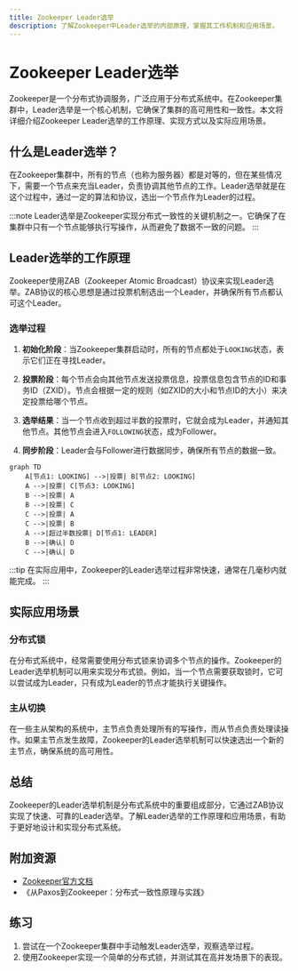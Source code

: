 ```yaml
---
title: Zookeeper Leader选举
description: 了解Zookeeper中Leader选举的内部原理，掌握其工作机制和应用场景。
---
```


# Zookeeper Leader选举

Zookeeper是一个分布式协调服务，广泛应用于分布式系统中。在Zookeeper集群中，Leader选举是一个核心机制，它确保了集群的高可用性和一致性。本文将详细介绍Zookeeper Leader选举的工作原理、实现方式以及实际应用场景。

## 什么是Leader选举？

在Zookeeper集群中，所有的节点（也称为服务器）都是对等的，但在某些情况下，需要一个节点来充当Leader，负责协调其他节点的工作。Leader选举就是在这个过程中，通过一定的算法和协议，选出一个节点作为Leader的过程。

:::note
Leader选举是Zookeeper实现分布式一致性的关键机制之一。它确保了在集群中只有一个节点能够执行写操作，从而避免了数据不一致的问题。
:::

## Leader选举的工作原理

Zookeeper使用ZAB（Zookeeper Atomic Broadcast）协议来实现Leader选举。ZAB协议的核心思想是通过投票机制选出一个Leader，并确保所有节点都认可这个Leader。

### 选举过程

1. **初始化阶段**：当Zookeeper集群启动时，所有的节点都处于`LOOKING`状态，表示它们正在寻找Leader。

2. **投票阶段**：每个节点会向其他节点发送投票信息，投票信息包含节点的ID和事务ID（ZXID）。节点会根据一定的规则（如ZXID的大小和节点ID的大小）来决定投票给哪个节点。

3. **选举结果**：当一个节点收到超过半数的投票时，它就会成为Leader，并通知其他节点。其他节点会进入`FOLLOWING`状态，成为Follower。

4. **同步阶段**：Leader会与Follower进行数据同步，确保所有节点的数据一致。

```mermaid
graph TD
    A[节点1: LOOKING] -->|投票| B[节点2: LOOKING]
    A -->|投票| C[节点3: LOOKING]
    B -->|投票| A
    B -->|投票| C
    C -->|投票| A
    C -->|投票| B
    A -->|超过半数投票| D[节点1: LEADER]
    B -->|确认| D
    C -->|确认| D
```

:::tip
在实际应用中，Zookeeper的Leader选举过程非常快速，通常在几毫秒内就能完成。
:::

## 实际应用场景

### 分布式锁

在分布式系统中，经常需要使用分布式锁来协调多个节点的操作。Zookeeper的Leader选举机制可以用来实现分布式锁。例如，当一个节点需要获取锁时，它可以尝试成为Leader，只有成为Leader的节点才能执行关键操作。

### 主从切换

在一些主从架构的系统中，主节点负责处理所有的写操作，而从节点负责处理读操作。如果主节点发生故障，Zookeeper的Leader选举机制可以快速选出一个新的主节点，确保系统的高可用性。

## 总结

Zookeeper的Leader选举机制是分布式系统中的重要组成部分，它通过ZAB协议实现了快速、可靠的Leader选举。了解Leader选举的工作原理和应用场景，有助于更好地设计和实现分布式系统。

## 附加资源

- [Zookeeper官方文档](https://zookeeper.apache.org/doc/current/)
- 《从Paxos到Zookeeper：分布式一致性原理与实践》

## 练习

1. 尝试在一个Zookeeper集群中手动触发Leader选举，观察选举过程。
2. 使用Zookeeper实现一个简单的分布式锁，并测试其在高并发场景下的表现。